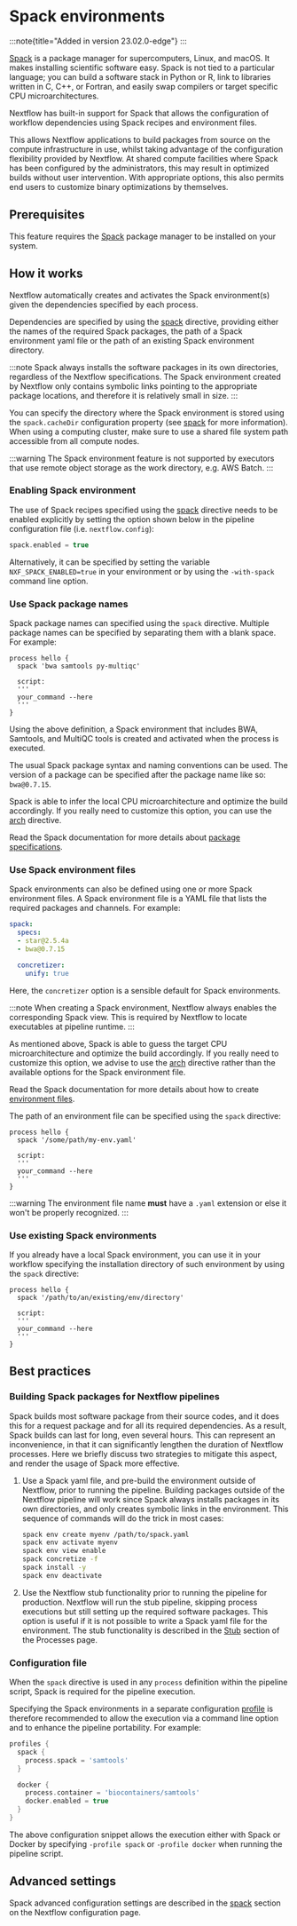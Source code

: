 # Spack environments

:::note{title="Added in version 23.02.0-edge"}
:::

[Spack](https://spack.io/) is a package manager for supercomputers, Linux, and macOS. It makes installing scientific software easy. Spack is not tied to a particular language; you can build a software stack in Python or R, link to libraries written in C, C++, or Fortran, and easily swap compilers or target specific CPU microarchitectures.

Nextflow has built-in support for Spack that allows the configuration of workflow dependencies using Spack recipes and environment files.

This allows Nextflow applications to build packages from source on the compute infrastructure in use, whilst taking advantage of the configuration flexibility provided by Nextflow. At shared compute facilities where Spack has been configured by the administrators, this may result in optimized builds without user intervention. With appropriate options, this also permits end users to customize binary optimizations by themselves.

## Prerequisites

This feature requires the [Spack](https://spack.io) package manager to be installed on your system.

## How it works

Nextflow automatically creates and activates the Spack environment(s) given the dependencies specified by each process.

Dependencies are specified by using the [spack][process-spack] directive, providing either the names of the required Spack packages, the path of a Spack environment yaml file or the path of an existing Spack environment directory.

:::note
Spack always installs the software packages in its own directories, regardless of the Nextflow specifications. The Spack environment created by Nextflow only contains symbolic links pointing to the appropriate package locations, and therefore it is relatively small in size.
:::

You can specify the directory where the Spack environment is stored using the `spack.cacheDir` configuration property (see [spack][config-spack] for more information). When using a computing cluster, make sure to use a shared file system path accessible from all compute nodes.

:::warning
The Spack environment feature is not supported by executors that use remote object storage as the work directory, e.g. AWS Batch.
:::

### Enabling Spack environment

The use of Spack recipes specified using the [spack][process-spack] directive needs to be enabled explicitly by setting the option shown below in the pipeline configuration file (i.e. `nextflow.config`):

```groovy
spack.enabled = true
```

Alternatively, it can be specified by setting the variable `NXF_SPACK_ENABLED=true` in your environment or by using the `-with-spack` command line option.

### Use Spack package names

Spack package names can specified using the `spack` directive. Multiple package names can be specified by separating them with a blank space. For example:

```nextflow
process hello {
  spack 'bwa samtools py-multiqc'

  script:
  '''
  your_command --here
  '''
}
```

Using the above definition, a Spack environment that includes BWA, Samtools, and MultiQC tools is created and activated when the process is executed.

The usual Spack package syntax and naming conventions can be used. The version of a package can be specified after the package name like so: `bwa@0.7.15`.

Spack is able to infer the local CPU microarchitecture and optimize the build accordingly. If you really need to customize this option, you can use the [arch][process-arch] directive.

Read the Spack documentation for more details about [package specifications](https://spack.readthedocs.io/en/latest/basic_usage.html#specs-dependencies).

### Use Spack environment files

Spack environments can also be defined using one or more Spack environment files. A Spack environment file is a YAML file that lists the required packages and channels. For example:

```yaml
spack:
  specs:
  - star@2.5.4a
  - bwa@0.7.15

  concretizer:
    unify: true
```

Here, the `concretizer` option is a sensible default for Spack environments.

:::note
When creating a Spack environment, Nextflow always enables the corresponding Spack view. This is required by Nextflow to locate executables at pipeline runtime.
:::

As mentioned above, Spack is able to guess the target CPU microarchitecture and optimize the build accordingly. If you really need to customize this option, we advise to use the [arch][process-arch] directive rather than the available options for the Spack environment file.

Read the Spack documentation for more details about how to create [environment files](https://spack.readthedocs.io/en/latest/environments.html).

The path of an environment file can be specified using the `spack` directive:

```nextflow
process hello {
  spack '/some/path/my-env.yaml'

  script:
  '''
  your_command --here
  '''
}
```

:::warning
The environment file name **must** have a `.yaml` extension or else it won't be properly recognized.
:::

### Use existing Spack environments

If you already have a local Spack environment, you can use it in your workflow specifying the installation directory of such environment by using the `spack` directive:

```nextflow
process hello {
  spack '/path/to/an/existing/env/directory'

  script:
  '''
  your_command --here
  '''
}
```

## Best practices

### Building Spack packages for Nextflow pipelines

Spack builds most software package from their source codes, and it does this for a request package and for all its required dependencies. As a result, Spack builds can last for long, even several hours. This can represent an inconvenience, in that it can significantly lengthen the duration of Nextflow processes. Here we briefly discuss two strategies to mitigate this aspect, and render the usage of Spack more effective.

1. Use a Spack yaml file, and pre-build the environment outside of Nextflow, prior to running the pipeline.
   Building packages outside of the Nextflow pipeline will work since Spack always installs packages in its own directories,
   and only creates symbolic links in the environment. This sequence of commands will do the trick in most cases:

   ```bash
   spack env create myenv /path/to/spack.yaml
   spack env activate myenv
   spack env view enable
   spack concretize -f
   spack install -y
   spack env deactivate
   ```

2. Use the Nextflow stub functionality prior to running the pipeline for production.
   Nextflow will run the stub pipeline, skipping process executions but still setting up the required software packages.
   This option is useful if it is not possible to write a Spack yaml file for the environment.
   The stub functionality is described in the [Stub][process-stub] section of the Processes page.

### Configuration file

When the `spack` directive is used in any `process` definition within the pipeline script, Spack is required for the pipeline execution.

Specifying the Spack environments in a separate configuration [profile][config-profiles] is therefore
recommended to allow the execution via a command line option and to enhance the pipeline portability. For example:

```groovy
profiles {
  spack {
    process.spack = 'samtools'
  }

  docker {
    process.container = 'biocontainers/samtools'
    docker.enabled = true
  }
}
```

The above configuration snippet allows the execution either with Spack or Docker by specifying `-profile spack` or
`-profile docker` when running the pipeline script.

## Advanced settings

Spack advanced configuration settings are described in the [spack][config-spack] section on the Nextflow configuration page.

[config-profiles]: /nextflow_docs/nextflow_repo/docs/config.mdx#config-profiles
[config-spack]: /nextflow_docs/nextflow_repo/docs/reference/config.mdx#spack
[process-arch]: /nextflow_docs/nextflow_repo/docs/reference/process.mdx#arch
[process-spack]: /nextflow_docs/nextflow_repo/docs/reference/process.mdx#spack
[process-stub]: /nextflow_docs/nextflow_repo/docs/process.mdx#stub
